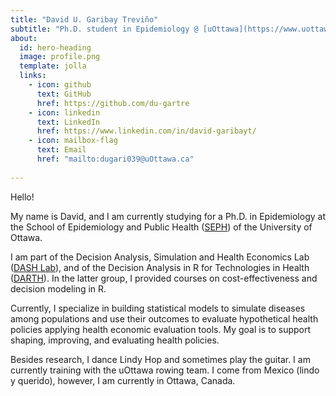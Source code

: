 ```yaml
---
title: "David U. Garibay Treviño"
subtitle: "Ph.D. student in Epidemiology @ [uOttawa](https://www.uottawa.ca/en)"
about:
  id: hero-heading
  image: profile.png
  template: jolla
  links: 
    - icon: github
      text: GitHub
      href: https://github.com/du-gartre
    - icon: linkedin
      text: LinkedIn
      href: https://www.linkedin.com/in/david-garibayt/
    - icon: mailbox-flag
      text: Email
      href: "mailto:dugari039@uOttawa.ca"
  
---
```


Hello!

My name is David, and I am currently studying for a Ph.D. in Epidemiology at the School of Epidemiology and Public Health ([SEPH](https://www.uottawa.ca/faculty-medicine/epidemiology)) of the University of Ottawa. 

I am part of the Decision Analysis, Simulation and Health Economics Lab ([DASH Lab](https://www.dashlab.ca/)), and of the Decision Analysis in R for Technologies in Health ([DARTH](https://darthworkgroup.com/)). In the latter group, I provided courses on cost-effectiveness and decision modeling in R.

Currently, I specialize in building statistical models to simulate diseases among populations and use their outcomes to evaluate hypothetical health policies applying health economic evaluation tools. My goal is to support shaping, improving, and evaluating health policies.

Besides research, I dance Lindy Hop and sometimes play the guitar. I am currently training with the uOttawa rowing team. I come from Mexico (lindo y querido), however, I am currently in Ottawa, Canada.